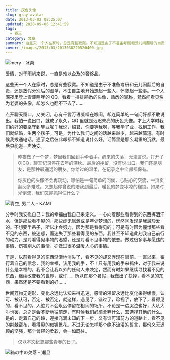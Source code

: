 ```yaml
---
title: 灰色头像
slug: gray-avatar
date: 2013-03-02 08:25:07
updated: 2020-09-06 12:41:59
tags:
  - 春天
category: 文章
summary: 这些天一个人在家时，总是有些寂寞。不知道是由于不准备考研和云儿闹翻后的自责，还是放假分别后的孤单，不由自主地开始想起一些人，怀念起一些事。
cover: /images/2013/03/2013030220520400.jpg
---
```


![mery - 冰菓](/images/2013/03/2013030220535900.jpg)

<MusicPlayer netease={2022348787} />

爱情，对于雨帆来说，一直是难以企及的奢侈品。

这些天一个人在家时，总是有些寂寞。不知道是由于不准备考研和云儿闹翻后的自责，还是放假分别后的孤单，不由自主地开始想起一些人，怀念起一些事。一个人深夜里登上雪藏两年的 QQ，看着一排排熟悉的头像，熟悉的昵称，猛然间看见名为老婆的头像，却怎么也翻不下去了……

点开聊天窗口，又关闭，心有千言万语凝噎在喉间，却连简单的一句问好都不敢说出。我怕一说出口，就成了永久，QQ 里就是迟迟未亮的灰色头像。才上大学时我们约好的要坚守到毕业呢？我说，绍君，你要等我啊，等我毕了业，找到工作，我们就结婚，生两个孩子。可是，为什么我们之间的话越来越少，越来越简短。有时候我拨通电话，通了之后彼此却都不知道说什么好，话筒里是那么凝重的沉默，最后只能道一声晚安。

> 昨夜做了一个梦，梦里我们回到手牵着手。醒来的失落，无法言说。打开了 OICQ，聊天记录停在去年的深秋。最后的挽留，没有说出口。我们还是朋友，是那种最遥远的朋友。你给过的温柔，在记录之中全部都保有。
>
> 你灰色的头像不会再跳动，哪怕是一句简单的问候，心贴心的交流，一页页翻阅多难过。又想起你曾说的陪我到最后，暖色的梦变冰凉的枷锁。如果时光倒流，我们又能抓得住什么？

![青空, 男二人 - KAMI](/images/2013/03/2013030220565000.jpg)

分手时我安慰自己：我的幸福由我自己来定义。一心向着那些看得到的东西挥洒汗水，但是那些看不见的，那些虚无飘渺或是年少梦想的，恍然间发现是我最珍爱的。不想要半吊子，所以才会努力，因为那是看得见的；可是有时因为憧憬那些看不见的东西，被迷惑，而迷失了那些看得见的东西。我甚至不知道此刻我自己前行的动力，是对看得见事物的渴望，还是对看不见事物的依恋。做过很多事与愿违的事情、伤害别人的事情，亦做过很多温暖人心的事情。

于是，以前看得见的东西渐渐地消失了，看不见的却又浮现在眼前。一直以来，奉行着自己的信念，我的幸福，该用我的手，不！只有用我的手来抓住，对于我来说什么是幸福的，我不会让我以外的任何人来决定，然而有时如果继续寻找看不见的东西，继续改变我的世界，或许……所以在那个暑假，我做出了抉择，看不见的东西，果然还是不要看到的好……

世间万物无定形，变化永远比认知来得迅速，感情的滞留永远比变化来得缓慢，认可、被认可，否定、被否定，就这样，遇见了，错过了，珍视了，放下了，看得见的，看不见的。人绝对不会永远停留在相同的场所，不论是一边哭泣也好，大吼大叫也罢，总之是会不断地往前走，有时候我们必须舍弃什么，去选择其他的什么。是的，走着自己的路，迎接充满未知的下一步，又有谁可知前方的道路上，看不见的荆棘密布，看得见的似锦繁花。不过无论怎样那个绝不流泪的誓言，那份义无返顾的坚强，那个曾经的柔软，会一如既往。

> 仅以本文纪念那些青春的日子。

![箱の中の欠落 - 瀬旦](/images/2013/03/2013030220581600.jpg)
